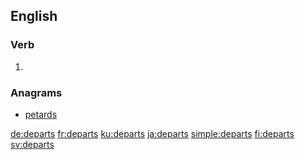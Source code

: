 ==English==

===Verb===
{{head|en|verb form}}

# {{en-third-person singular of|depart}}

===Anagrams===
* [[petards#English|petards]]

[[de:departs]]
[[fr:departs]]
[[ku:departs]]
[[ja:departs]]
[[simple:departs]]
[[fi:departs]]
[[sv:departs]]